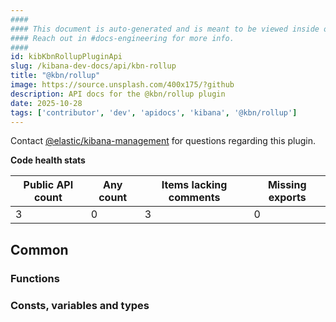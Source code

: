 ```yaml
---
####
#### This document is auto-generated and is meant to be viewed inside our experimental, new docs system.
#### Reach out in #docs-engineering for more info.
####
id: kibKbnRollupPluginApi
slug: /kibana-dev-docs/api/kbn-rollup
title: "@kbn/rollup"
image: https://source.unsplash.com/400x175/?github
description: API docs for the @kbn/rollup plugin
date: 2025-10-28
tags: ['contributor', 'dev', 'apidocs', 'kibana', '@kbn/rollup']
---
```




Contact [@elastic/kibana-management](https://github.com/orgs/elastic/teams/kibana-management) for questions regarding this plugin.

**Code health stats**

| Public API count  | Any count | Items lacking comments | Missing exports |
|-------------------|-----------|------------------------|-----------------|
| 3 | 0 | 3 | 0 |

## Common

### Functions
<DocDefinitionList data={kbnRollupObj.common.functions}/>

### Consts, variables and types
<DocDefinitionList data={kbnRollupObj.common.misc}/>


